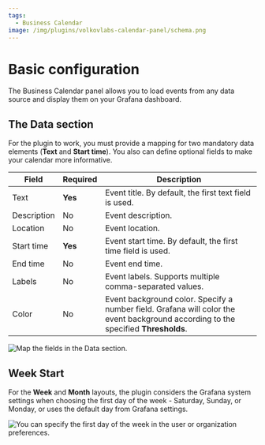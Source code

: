 ```yaml
---
tags:
  - Business Calendar
image: /img/plugins/volkovlabs-calendar-panel/schema.png
---
```



# Basic configuration

The Business Calendar panel allows you to load events from any data source and display them on your Grafana dashboard.

## The Data section

For the plugin to work, you must provide a mapping for two mandatory data elements (**Text** and **Start time**). You also can define optional fields to make your calendar more informative.

| Field       | Required | Description                                                                                                                        |
| ----------- | -------- | ---------------------------------------------------------------------------------------------------------------------------------- |
| Text        | **Yes**  | Event title. By default, the first text field is used.                                                                             |
| Description | No       | Event description.                                                                                                                 |
| Location    | No       | Event location.                                                                                                                    |
| Start time  | **Yes**  | Event start time. By default, the first time field is used.                                                                        |
| End time    | No       | Event end time.                                                                                                                    |
| Labels      | No       | Event labels. Supports multiple comma-separated values.                                                                            |
| Color       | No       | Event background color. Specify a number field. Grafana will color the event background according to the specified **Thresholds**. |

<Image
  title="Map the fields in the Data section."
  src="/img/plugins/volkovlabs-calendar-panel/calendar-data.png"
/>

## Week Start

For the **Week** and **Month** layouts, the plugin considers the Grafana system settings when choosing the first day of the week - Saturday, Sunday, or Monday, or uses the default day from Grafana settings.

<Image
  title="You can specify the first day of the week in the user or organization preferences."
  src="/img/plugins/volkovlabs-calendar-panel/week-start.png"
/>
